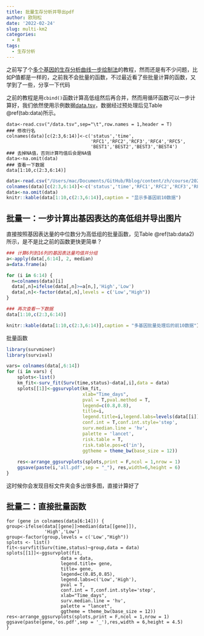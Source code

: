 ```yaml
---
title: 批量生存分析并导出pdf
author: 欧阳松
date: '2022-02-24'
slug: multi-km2
categories:
  - R
tags:
  - 生存分析
---
```


之前写了个[多个基因的生存分析曲线一步绘制法](http://localhost:4321/course/multi-km-facet/)的教程，然而还是有不少问题，比如P值都是一样的，之前我不会批量的函数，不过最近看了些批量计算的函数，又学到了一些，分享一下代码

之前的教程是用`cbind()`函数计算高低组然后再合并，然而用循环函数可以一步计算好，我们依然使用示例数据[data.tsv](/course/multi-km-facet/data.tsv)，数据经过预处理后见Table \@ref(tab:data)所示。

    data<-read.csv("/data.tsv",sep="\t",row.names = 1,header = T)
    ### 修改行名
    colnames(data)[c(2:3,6:14)]<-c('status','time',
                                   'RFC1','RFC2','RCF3','RFC4','RFC5',
                                   'BEST1','BEST2','BEST3','BEST4')
    ### 去掉NA值，否则计算均值后会是NA值
    data<-na.omit(data)
    ### 查看一下数据
    data[1:10,c(2:3,6:14)]

```r
data<-read.csv("/Users/mac/Documents/GitHub/Rblog/content/zh/course/2021-09-12-multi-km-facet/data.tsv",sep="\t",row.names = 1,header = T)
colnames(data)[c(2:3,6:14)]<-c('status','time','RFC1','RFC2','RCF3','RFC4','RFC5','BEST1','BEST2','BEST3','BEST4')
data<-na.omit(data)
knitr::kable(data[1:10,c(2:3,6:14)],caption = "显示多基因前10数据")
```

## 批量一：一步计算出基因表达的高低组并导出图片

直接按照基因表达量的中位数分为高低组的批量函数，见Table @ref(tab:data2)所示，是不是比之前的函数更快更简单？

```r
### 计算6列到16列的基因表达量均值并分组
a<-apply(data[,6:14], 2, median)
a=data.frame(a)

for (i in 6:14) {
  n=colnames(data)[i]
  data[,n]=ifelse(data[,n]>=a[n,],'High','Low')
  data[,n]<-factor(data[,n],levels = c('Low',"High"))
}

### 再次查看一下数据
data[1:10,c(2:3,6:14)]
```

```r
knitr::kable(data[1:10,c(2:3,6:14)],caption = "多基因批量处理后的前10数据")
```

批量函数

``` .R
library(survminer)
library(survival)

vars= colnames(data[,6:14])
for (i in vars) {
    splots<-list()
    km_fit<-surv_fit(Surv(time,status)~data[,i],data = data)
    splots[[1]]<-ggsurvplot(km_fit,
                            xlab="Time_days",
                            pval = T,pval.method = T,
                            legend=c(0.8,0.8),
                            title=i,
                            legend.title=i,legend.labs=levels(data[[i]]),
                            conf.int = T,conf.int.style='step',
                            surv.median.line = 'hv',
                            palette = 'lancet',
                            risk.table = T,
                            risk.table.pos=c('in'),
                            ggtheme = theme_bw(base_size = 12))
    
    res<-arrange_ggsurvplots(splots,print = F,ncol = 1,nrow = 1)
    ggsave(paste(i,'all.pdf',sep = "_"), res,width=6,height = 6)
}
```

这时候你会发现目标文件夹会多出很多图，直接计算好了

## 批量二：直接批量函数

    for (gene in colnames(data[6:14])) {
    group<-ifelse(data[[gene]]>median(data[[gene]]),
                  'High','Low')
    group<-factor(group,levels = c('Low',"High"))
    splots <- list()
    fit<-survfit(Surv(time,status)~group,data = data)
    splots[[1]]<-ggsurvplot(fit,
                        data = data,
                        legend.title= gene,
                        title= gene,
                        legend=c(0.85,0.85),
                        legend.labs=c('Low','High'),
                        pval = T,
                        conf.int = T,conf.int.style='step',
                        xlab="Time_days",
                        surv.median.line = 'hv',
                        palette = "lancet",
                        ggtheme = theme_bw(base_size = 12))
    res<-arrange_ggsurvplots(splots,print = F,ncol = 1,nrow = 1)
    ggsave(paste(gene,'os.pdf',sep = '_'),res,width = 6,height = 4.5)
    }

